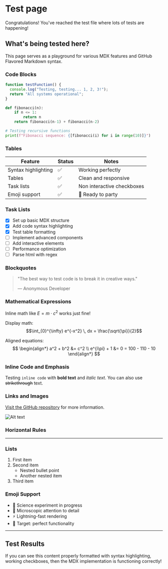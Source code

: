 # Test page
Congratulations! You've reached the test file where lots of tests are happening!

## What's being tested here?

This page serves as a playground for various MDX features and GitHub Flavored Markdown syntax.

### Code Blocks

```javascript
function testFunction() {
  console.log("Testing, testing... 1, 2, 3!");
  return "All systems operational";
}
```

```python
def fibonacci(n):
    if n <= 1:
        return n
    return fibonacci(n-1) + fibonacci(n-2)

# Testing recursive functions
print(f"Fibonacci sequence: {[fibonacci(i) for i in range(10)]}")
```

### Tables

| Feature | Status | Notes |
|---------|--------|-------|
| Syntax highlighting | ✅ | Working perfectly |
| Tables | ✅ | Clean and responsive |
| Task lists | ✅ | Non interactive checkboxes |
| Emoji support | ✅ | 🎉 Ready to party |

### Task Lists

- [x] Set up basic MDX structure
- [x] Add code syntax highlighting
- [x] Test table formatting
- [ ] Implement advanced components
- [ ] Add interactive elements
- [ ] Performance optimization
- [ ] Parse html with regex

### Blockquotes

> "The best way to test code is to break it in creative ways."
> 
> — Anonymous Developer

### Mathematical Expressions

Inline math like $E = m\cdot c^2$ works just fine!

Display math:
$$\int_{0}^{\infty} e^{-x^2} \, dx = \frac{\sqrt{\pi}}{2}$$

Aligned equations:
$$
\begin{align*}
a^2 + b^2 &= c^2 \\
e^{i\pi} + 1 &= 0 = 100 - 110 - 10
\end{align*}
$$

### Inline Code and Emphasis

Testing `inline code` with **bold text** and *italic text*. You can also use ~~strikethrough~~ text.

### Links and Images

[Visit the GitHub repository](https://github.com/fsek/WWW-web) for more information.

![Alt text](https://http.cat/100 "A cat")

### Horizontal Rules

---

### Lists

1. First item
2. Second item
   - Nested bullet point
   - Another nested item
3. Third item

### Emoji Support

- 🧪 Science experiment in progress  
- 🔬 Microscopic attention to detail  
- ⚡ Lightning-fast rendering  
- 🎯 Target: perfect functionality  

---

## Test Results

If you can see this content properly formatted with syntax highlighting, working checkboxes, then the MDX implementation is functioning correctly!
